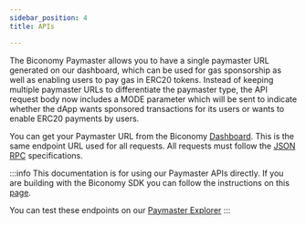 ```yaml
---
sidebar_position: 4
title: APIs

---
```


The Biconomy Paymaster allows you to have a single paymaster URL generated on our dashboard, which can be used for gas sponsorship as well as enabling users to pay gas in ERC20 tokens. 
Instead of keeping multiple paymaster URLs to differentiate the paymaster type, the API request body now includes a MODE parameter which will be sent to indicate whether the dApp wants sponsored transactions for its users or wants to enable ERC20 payments by users.

You can get your Paymaster URL from the Biconomy [Dashboard](https://dashboard.biconomy.io/). 
This is the same endpoint URL used for all requests. 
All requests must follow the [JSON RPC](https://www.jsonrpc.org/specification) specifications.

:::info
This documentation is for using our Paymaster APIs directly. 
If you are building with the Biconomy SDK you can follow the instructions on this [page](/paymaster/methods).

You can test these endpoints on our [Paymaster Explorer](/paymaster/api/explorer)
:::

